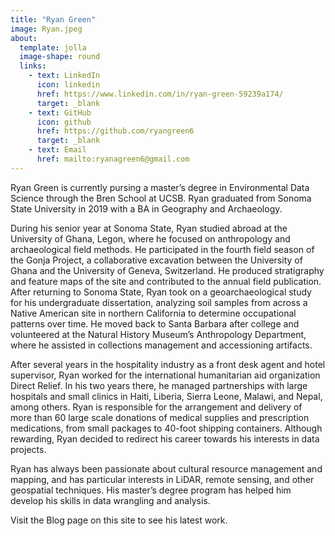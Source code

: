 ```yaml
---
title: "Ryan Green"
image: Ryan.jpeg
about:
  template: jolla
  image-shape: round
  links: 
    - text: LinkedIn
      icon: linkedin
      href: https://www.linkedin.com/in/ryan-green-59239a174/
      target: _blank
    - text: GitHub
      icon: github
      href: https://github.com/ryangreen6
      target: _blank
    - text: Email
      href: mailto:ryanagreen6@gmail.com
---
```


Ryan Green is currently pursing a master’s degree in Environmental Data Science through the Bren School at UCSB. Ryan graduated from Sonoma State University in 2019 with a BA in Geography and Archaeology. 

During his senior year at Sonoma State, Ryan studied abroad at the University of Ghana, Legon, where he focused on anthropology and archaeological field methods. He participated in the fourth field season of the Gonja Project, a collaborative excavation between the University of Ghana and the University of Geneva, Switzerland. He produced stratigraphy and feature maps of the site and contributed to the annual field publication. After returning to Sonoma State, Ryan took on a geoarchaeological study for his undergraduate dissertation, analyzing soil samples from across a Native American site in northern California to determine occupational patterns over time. He moved back to Santa Barbara after college and volunteered at the Natural History Museum's Anthropology Department, where he assisted in collections management and accessioning artifacts. 

After several years in the hospitality industry as a front desk agent and hotel supervisor, Ryan worked for the international humanitarian aid organization Direct Relief. In his two years there, he managed partnerships with large hospitals and small clinics in Haiti, Liberia, Sierra Leone, Malawi, and Nepal, among others. Ryan is responsible for the arrangement and delivery of more than 60 large scale donations of medical supplies and prescription medications, from small packages to 40-foot shipping containers. Although rewarding, Ryan decided to redirect his career towards his interests in data projects. 

Ryan has always been passionate about cultural resource management and mapping, and has particular interests in LiDAR, remote sensing, and other geospatial techniques. His master’s degree program has helped him develop his skills in data wrangling and analysis. 

Visit the Blog page on this site to see his latest work. 
